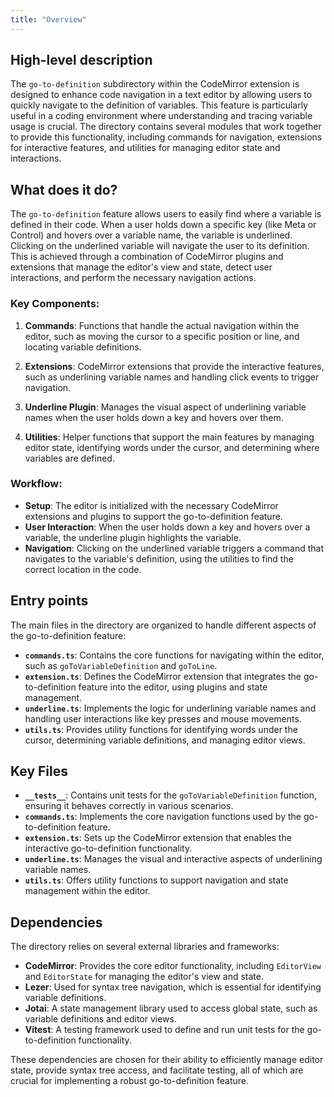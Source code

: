 ```yaml
---
title: "Overview"
---
```


## High-level description

The `go-to-definition` subdirectory within the CodeMirror extension is designed to enhance code navigation in a text editor by allowing users to quickly navigate to the definition of variables. This feature is particularly useful in a coding environment where understanding and tracing variable usage is crucial. The directory contains several modules that work together to provide this functionality, including commands for navigation, extensions for interactive features, and utilities for managing editor state and interactions.

## What does it do?

The `go-to-definition` feature allows users to easily find where a variable is defined in their code. When a user holds down a specific key (like Meta or Control) and hovers over a variable name, the variable is underlined. Clicking on the underlined variable will navigate the user to its definition. This is achieved through a combination of CodeMirror plugins and extensions that manage the editor's view and state, detect user interactions, and perform the necessary navigation actions.

### Key Components:

1. **Commands**: Functions that handle the actual navigation within the editor, such as moving the cursor to a specific position or line, and locating variable definitions.

2. **Extensions**: CodeMirror extensions that provide the interactive features, such as underlining variable names and handling click events to trigger navigation.

3. **Underline Plugin**: Manages the visual aspect of underlining variable names when the user holds down a key and hovers over them.

4. **Utilities**: Helper functions that support the main features by managing editor state, identifying words under the cursor, and determining where variables are defined.

### Workflow:

- **Setup**: The editor is initialized with the necessary CodeMirror extensions and plugins to support the go-to-definition feature.
- **User Interaction**: When the user holds down a key and hovers over a variable, the underline plugin highlights the variable.
- **Navigation**: Clicking on the underlined variable triggers a command that navigates to the variable's definition, using the utilities to find the correct location in the code.

## Entry points

The main files in the directory are organized to handle different aspects of the go-to-definition feature:

- **`commands.ts`**: Contains the core functions for navigating within the editor, such as `goToVariableDefinition` and `goToLine`.
- **`extension.ts`**: Defines the CodeMirror extension that integrates the go-to-definition feature into the editor, using plugins and state management.
- **`underline.ts`**: Implements the logic for underlining variable names and handling user interactions like key presses and mouse movements.
- **`utils.ts`**: Provides utility functions for identifying words under the cursor, determining variable definitions, and managing editor views.

## Key Files

- **`__tests__`**: Contains unit tests for the `goToVariableDefinition` function, ensuring it behaves correctly in various scenarios.
- **`commands.ts`**: Implements the core navigation functions used by the go-to-definition feature.
- **`extension.ts`**: Sets up the CodeMirror extension that enables the interactive go-to-definition functionality.
- **`underline.ts`**: Manages the visual and interactive aspects of underlining variable names.
- **`utils.ts`**: Offers utility functions to support navigation and state management within the editor.

## Dependencies

The directory relies on several external libraries and frameworks:

- **CodeMirror**: Provides the core editor functionality, including `EditorView` and `EditorState` for managing the editor's view and state.
- **Lezer**: Used for syntax tree navigation, which is essential for identifying variable definitions.
- **Jotai**: A state management library used to access global state, such as variable definitions and editor views.
- **Vitest**: A testing framework used to define and run unit tests for the go-to-definition functionality.

These dependencies are chosen for their ability to efficiently manage editor state, provide syntax tree access, and facilitate testing, all of which are crucial for implementing a robust go-to-definition feature.